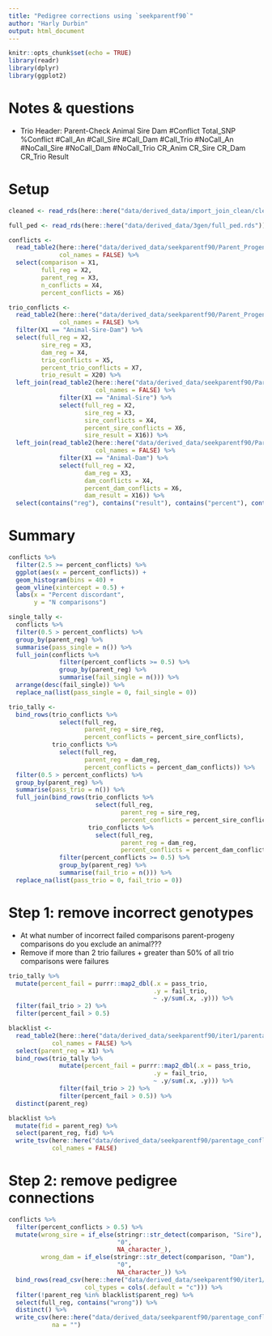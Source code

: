 ```yaml
---
title: "Pedigree corrections using `seekparentf90`"
author: "Harly Durbin"
output: html_document
---
```


```r
knitr::opts_chunk$set(echo = TRUE)
library(readr)
library(dplyr)
library(ggplot2)
```

# Notes & questions

* Trio Header: Parent-Check                 Animal                 Sire                  Dam  #Conflict Total_SNP %Conflict  #Call_An #Call_Sire  #Call_Dam #Call_Trio   #NoCall_An #NoCall_Sire  #NoCall_Dam #NoCall_Trio    CR_Anim    CR_Sire     CR_Dam    CR_Trio   Result

# Setup

```r
cleaned <- read_rds(here::here("data/derived_data/import_join_clean/cleaned.rds"))
```

```r
full_ped <- read_rds(here::here("data/derived_data/3gen/full_ped.rds"))
```

```r
conflicts <-
  read_table2(here::here("data/derived_data/seekparentf90/Parent_Progeny_Conflicts.condensed.txt"),
              col_names = FALSE) %>% 
  select(comparison = X1,
         full_reg = X2, 
         parent_reg = X3,
         n_conflicts = X4, 
         percent_conflicts = X6) 

```

```r
trio_conflicts <-
  read_table2(here::here("data/derived_data/seekparentf90/Parent_Progeny_Conflicts_Trio.condensed.txt"),
              col_names = FALSE) %>% 
  filter(X1 == "Animal-Sire-Dam") %>% 
  select(full_reg = X2, 
         sire_reg = X3,
         dam_reg = X4,
         trio_conflicts = X5, 
         percent_trio_conflicts = X7,
         trio_result = X20) %>% 
  left_join(read_table2(here::here("data/derived_data/seekparentf90/Parent_Progeny_Conflicts_Trio.condensed.txt"),
                        col_names = FALSE) %>% 
              filter(X1 == "Animal-Sire") %>% 
              select(full_reg = X2,
                     sire_reg = X3,
                     sire_conflicts = X4,
                     percent_sire_conflicts = X6,
                     sire_result = X16)) %>% 
  left_join(read_table2(here::here("data/derived_data/seekparentf90/Parent_Progeny_Conflicts_Trio.condensed.txt"),
                        col_names = FALSE) %>% 
              filter(X1 == "Animal-Dam") %>% 
              select(full_reg = X2,
                     dam_reg = X3,
                     dam_conflicts = X4,
                     percent_dam_conflicts = X6,
                     dam_result = X16)) %>% 
  select(contains("reg"), contains("result"), contains("percent"), contains("conflicts"))
```

# Summary

```r
conflicts %>%
  filter(2.5 >= percent_conflicts) %>% 
  ggplot(aes(x = percent_conflicts)) +
  geom_histogram(bins = 40) + 
  geom_vline(xintercept = 0.5) +
  labs(x = "Percent discordant", 
       y = "N comparisons")
```

```r
single_tally <-
  conflicts %>% 
  filter(0.5 > percent_conflicts) %>% 
  group_by(parent_reg) %>% 
  summarise(pass_single = n()) %>% 
  full_join(conflicts %>% 
              filter(percent_conflicts >= 0.5) %>% 
              group_by(parent_reg) %>% 
              summarise(fail_single = n())) %>% 
  arrange(desc(fail_single)) %>% 
  replace_na(list(pass_single = 0, fail_single = 0)) 
```

```r
trio_tally <-
  bind_rows(trio_conflicts %>% 
              select(full_reg,
                     parent_reg = sire_reg,
                     percent_conflicts = percent_sire_conflicts),
            trio_conflicts %>% 
              select(full_reg,
                     parent_reg = dam_reg,
                     percent_conflicts = percent_dam_conflicts)) %>% 
  filter(0.5 > percent_conflicts) %>% 
  group_by(parent_reg) %>% 
  summarise(pass_trio = n()) %>% 
  full_join(bind_rows(trio_conflicts %>% 
                        select(full_reg,
                               parent_reg = sire_reg,
                               percent_conflicts = percent_sire_conflicts),
                      trio_conflicts %>% 
                        select(full_reg,
                               parent_reg = dam_reg,
                               percent_conflicts = percent_dam_conflicts)) %>% 
              filter(percent_conflicts >= 0.5) %>% 
              group_by(parent_reg) %>% 
              summarise(fail_trio = n())) %>% 
  replace_na(list(pass_trio = 0, fail_trio = 0))
```

# Step 1: remove incorrect genotypes

* At what number of incorrect failed comparisons parent-progeny comparisons do you exclude an animal???
* Remove if more than 2 trio failures + greater than 50% of all trio comparisons were failures

```r
trio_tally %>% 
  mutate(percent_fail = purrr::map2_dbl(.x = pass_trio,
                                        .y = fail_trio,
                                        ~ .y/sum(.x, .y))) %>% 
  filter(fail_trio > 2) %>% 
  filter(percent_fail > 0.5)
```

```r
blacklist <-
  read_table2(here::here("data/derived_data/seekparentf90/iter1/parentage_conflicts.removelist"),
            col_names = FALSE) %>% 
  select(parent_reg = X1) %>% 
  bind_rows(trio_tally %>% 
              mutate(percent_fail = purrr::map2_dbl(.x = pass_trio,
                                        .y = fail_trio,
                                        ~ .y/sum(.x, .y))) %>% 
              filter(fail_trio > 2) %>% 
              filter(percent_fail > 0.5)) %>% 
  distinct(parent_reg)
```

```r
blacklist %>% 
  mutate(fid = parent_reg) %>% 
  select(parent_reg, fid) %>% 
  write_tsv(here::here("data/derived_data/seekparentf90/parentage_conflicts.removelist"),
            col_names = FALSE)
```

# Step 2: remove pedigree connections

```r
conflicts %>% 
  filter(percent_conflicts > 0.5) %>% 
  mutate(wrong_sire = if_else(stringr::str_detect(comparison, "Sire"),
                              "0",
                              NA_character_),
         wrong_dam = if_else(stringr::str_detect(comparison, "Dam"),
                              "0",
                              NA_character_)) %>%
  bind_rows(read_csv(here::here("data/derived_data/seekparentf90/iter1/parentage_conflicts.csv"),
                     col_types = cols(.default = "c"))) %>% 
  filter(!parent_reg %in% blacklist$parent_reg) %>% 
  select(full_reg, contains("wrong")) %>% 
  distinct() %>% 
  write_csv(here::here("data/derived_data/seekparentf90/parentage_conflicts.csv"),
            na = "")
  
```

